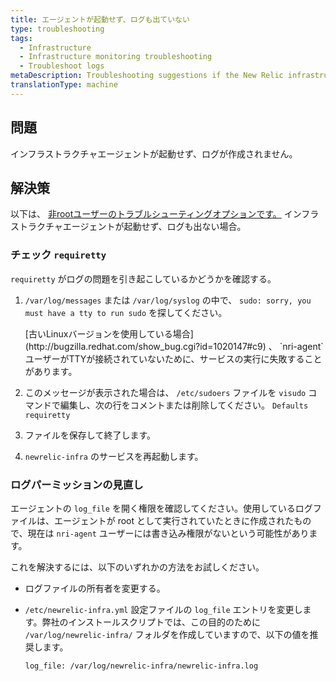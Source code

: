 ```yaml
---
title: エージェントが起動せず、ログも出ていない
type: troubleshooting
tags:
  - Infrastructure
  - Infrastructure monitoring troubleshooting
  - Troubleshoot logs
metaDescription: Troubleshooting suggestions if the New Relic infrastructure agent is not starting and there are no logs
translationType: machine
---
```


## 問題

インフラストラクチャエージェントが起動せず、ログが作成されません。

## 解決策

以下は、 [非rootユーザーのトラブルシューティングオプションです。](/docs/infrastructure/install-configure-infrastructure/linux-installation/linux-agent-running-modes) インフラストラクチャエージェントが起動せず、ログも出ない場合。

### チェック `requiretty`

`requiretty` がログの問題を引き起こしているかどうかを確認する。

1. `/var/log/messages` または `/var/log/syslog` の中で、 `sudo: sorry, you must have a tty to run sudo` を探してください。

   <Callout variant="important">
     [古いLinuxバージョンを使用している場合](http://bugzilla.redhat.com/show_bug.cgi?id=1020147#c9) 、 `nri-agent` ユーザーがTTYが接続されていないために、サービスの実行に失敗することがあります。
   </Callout>

2. このメッセージが表示された場合は、 `/etc/sudoers` ファイルを `visudo` コマンドで編集し、次の行をコメントまたは削除してください。 `Defaults requiretty`

3. ファイルを保存して終了します。

4. `newrelic-infra` のサービスを再起動します。

### ログパーミッションの見直し

エージェントの `log_file` を開く権限を確認してください。使用しているログファイルは、エージェントが root として実行されていたときに作成されたもので、現在は `nri-agent` ユーザーには書き込み権限がないという可能性があります。

これを解決するには、以下のいずれかの方法をお試しください。

* ログファイルの所有者を変更する。

* `/etc/newrelic-infra.yml` 設定ファイルの `log_file` エントリを変更します。弊社のインストールスクリプトでは、この目的のために `/var/log/newrelic-infra/` フォルダを作成していますので、以下の値を推奨します。

  ```
  log_file: /var/log/newrelic-infra/newrelic-infra.log
  ```